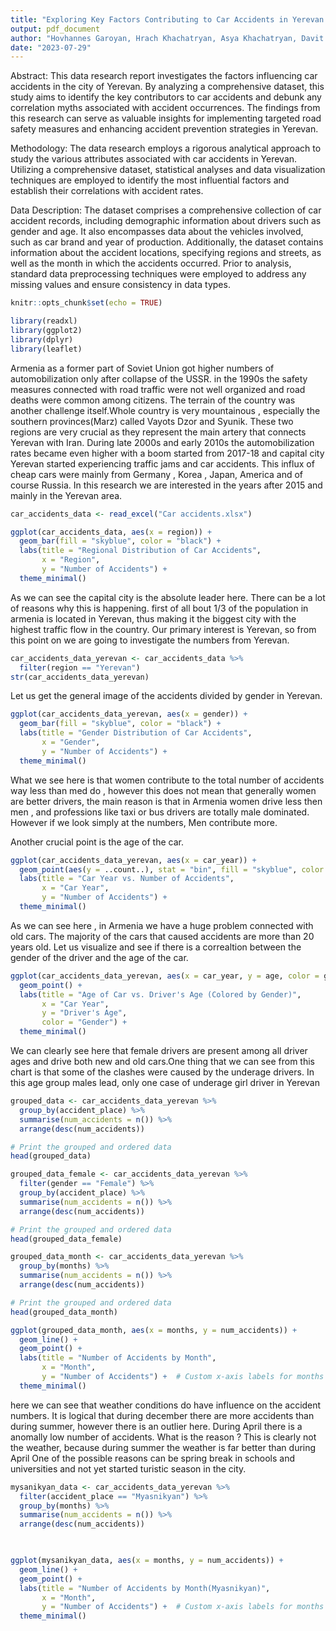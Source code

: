 ```yaml
---
title: "Exploring Key Factors Contributing to Car Accidents in Yerevan and Dispelling Correlation Myths"
output: pdf_document
author: "Hovhannes Garoyan, Hrach Khachatryan, Asya Khachatryan, Davit Nazaryan, Tigran Asatryan"
date: "2023-07-29"
---
```

Abstract:
This data research report investigates the factors influencing car accidents in the city of Yerevan. By analyzing a comprehensive dataset, this study aims to identify the key contributors to car accidents and debunk any correlation myths associated with accident occurrences. The findings from this research can serve as valuable insights for implementing targeted road safety measures and enhancing accident prevention strategies in Yerevan.

Methodology:
The data research employs a rigorous analytical approach to study the various attributes associated with car accidents in Yerevan. Utilizing a comprehensive dataset, statistical analyses and data visualization techniques are employed to identify the most influential factors and establish their correlations with accident rates.

Data Description:
The dataset comprises a comprehensive collection of car accident records, including demographic information about drivers such as gender and age. It also encompasses data about the vehicles involved, such as car brand and year of production. Additionally, the dataset contains information about the accident locations, specifying regions and streets, as well as the month in which the accidents occurred. Prior to analysis, standard data preprocessing techniques were employed to address any missing values and ensure consistency in data types.

```r
knitr::opts_chunk$set(echo = TRUE)
```


```r
library(readxl)
library(ggplot2)
library(dplyr)
library(leaflet)
```
  Armenia as a former part of Soviet Union got higher numbers of automobilization only after collapse of the USSR. in the 1990s the safety measures connected with road traffic were not well organized and road deaths were common among citizens. The terrain of the country was another challenge itself.Whole country is very mountainous , especially the southern provinces(Marz) called Vayots Dzor and Syunik. These two regions are very crucial as they represent the main artery that connects Yerevan with Iran.
  During late 2000s and early 2010s the automobilization rates became even higher with a boom started from 2017-18 and capital city Yerevan started experiencing traffic jams and car accidents. This influx of cheap cars were mainly from Germany , Korea , Japan, America and of course Russia.
  In this research we are interested in the years after 2015 and mainly in the Yerevan area.


```r
car_accidents_data <- read_excel("Car accidents.xlsx")

ggplot(car_accidents_data, aes(x = region)) +
  geom_bar(fill = "skyblue", color = "black") +
  labs(title = "Regional Distribution of Car Accidents",
       x = "Region",
       y = "Number of Accidents") +
  theme_minimal()

```
As we can see the capital city is the absolute leader here. There can be a lot of reasons why this is happening. first of all bout 1/3 of the population in armenia is located in Yerevan, thus making it the biggest city with the highest traffic flow in the country. Our primary interest is Yerevan, so from this point on we are going to investigate the numbers from Yerevan.


```r

car_accidents_data_yerevan <- car_accidents_data %>%
  filter(region == "Yerevan")
str(car_accidents_data_yerevan)
```
Let us get the general image of the accidents divided by gender in Yerevan.

```r
ggplot(car_accidents_data_yerevan, aes(x = gender)) +
  geom_bar(fill = "skyblue", color = "black") +
  labs(title = "Gender Distribution of Car Accidents",
       x = "Gender",
       y = "Number of Accidents") +
  theme_minimal()
```
What we see here is that women contribute to the total number of accidents way less than med do , however this does not mean that generally women are better drivers, the main reason is that in Armenia women drive less then men , and professions like taxi or bus drivers are totally male dominated. However if we look simply at the numbers, Men contribute more.

Another crucial point is the age of the car.
```r
ggplot(car_accidents_data_yerevan, aes(x = car_year)) +
  geom_point(aes(y = ..count..), stat = "bin", fill = "skyblue", color = "black") +
  labs(title = "Car Year vs. Number of Accidents",
       x = "Car Year",
       y = "Number of Accidents") +
  theme_minimal()
```
As we can see here , in Armenia we have a huge problem connected with old cars. The majority of the cars that caused accidents are more than 20 years old. Let us visualize and see if there is a correaltion between the gender of the driver and the age of the car.

```r
ggplot(car_accidents_data_yerevan, aes(x = car_year, y = age, color = gender)) +
  geom_point() +
  labs(title = "Age of Car vs. Driver's Age (Colored by Gender)",
       x = "Car Year",
       y = "Driver's Age",
       color = "Gender") +
  theme_minimal()
```
We can clearly see here that female drivers are present among all driver ages and drive both new and old cars.One thing that we can see from this chart is that some of the clashes were caused by the underage drivers. In this age group males lead, only one case of underage girl driver in Yerevan
```r
grouped_data <- car_accidents_data_yerevan %>%
  group_by(accident_place) %>%
  summarise(num_accidents = n()) %>%
  arrange(desc(num_accidents))

# Print the grouped and ordered data
head(grouped_data)
```



```r
grouped_data_female <- car_accidents_data_yerevan %>%
  filter(gender == "Female") %>%
  group_by(accident_place) %>%
  summarise(num_accidents = n()) %>%
  arrange(desc(num_accidents))

# Print the grouped and ordered data
head(grouped_data_female)
```


```r
grouped_data_month <- car_accidents_data_yerevan %>%
  group_by(months) %>%
  summarise(num_accidents = n()) %>%
  arrange(desc(num_accidents))

# Print the grouped and ordered data
head(grouped_data_month)
```

```r
ggplot(grouped_data_month, aes(x = months, y = num_accidents)) +
  geom_line() +
  geom_point() +
  labs(title = "Number of Accidents by Month",
       x = "Month",
       y = "Number of Accidents") +  # Custom x-axis labels for months
  theme_minimal()
```
here we can see that weather conditions do have influence on the accident numbers. It is logical that during december there are more accidents than during summer, however there is an outlier here. During April there is a anomally low number of accidents. What is the reason ? This is clearly not the weather, because during summer the weather is far better than during April One of the possible reasons can be spring break in schools and universities and not yet started turistic season in the city.

```r

mysanikyan_data <- car_accidents_data_yerevan %>%
  filter(accident_place == "Myasnikyan") %>%
  group_by(months) %>%
  summarise(num_accidents = n()) %>%
  arrange(desc(num_accidents))
  


ggplot(mysanikyan_data, aes(x = months, y = num_accidents)) +
  geom_line() +
  geom_point() +
  labs(title = "Number of Accidents by Month(Myasnikyan)",
       x = "Month",
       y = "Number of Accidents") +  # Custom x-axis labels for months
  theme_minimal()
```

